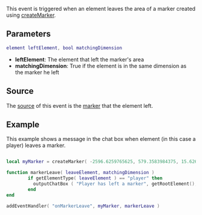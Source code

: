 
{{Server event}}
This event is triggered when an element leaves the area of a marker created using [[/createMarker.md|createMarker]].

==Parameters==
<syntaxhighlight lang="lua">
element leftElement, bool matchingDimension
</syntaxhighlight> 

*'''leftElement''': The element that left the marker's area
*'''matchingDimension''': True if the element is in the same dimension as the marker he left

==Source==
The [[/event_system#Event_source.md|source]] of this event is the [[/marker.md|marker]] that the element left.

==Example== 
This example shows a message in the chat box when element (in this case a player) leaves a marker.
<syntaxhighlight lang="lua">

local myMarker = createMarker( -2596.6259765625, 579.3583984375, 15.626741409302, "cylinder", 2.0, 255, 0, 0, 150 )

function markerLeave( leaveElement, matchingDimension )
        if getElementType( leaveElement ) == "player" then
          outputChatBox ( "Player has left a marker", getRootElement(), 255, 255, 0 )
        end
end

addEventHandler( "onMarkerLeave", myMarker, markerLeave )
</syntaxhighlight>

{{See also/Server event|Marker events}}